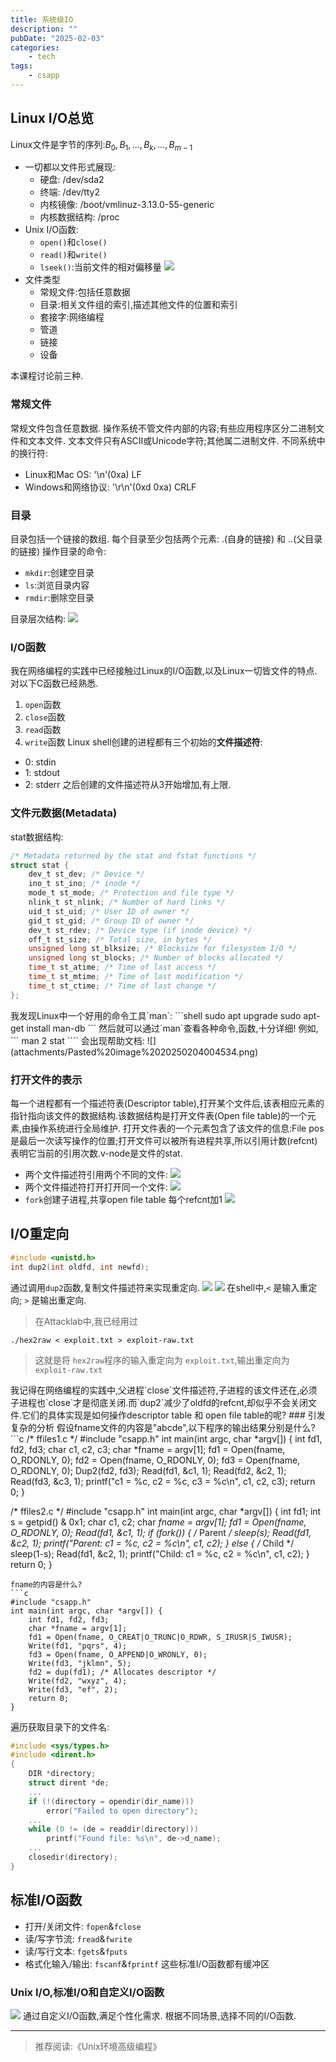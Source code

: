 ```yaml
---
title: 系统级IO
description: ""
pubDate: "2025-02-03"
categories:
    - tech
tags:
    - csapp
---
```



## Linux I/O总览
Linux文件是字节的序列:$B_{0},B_{1},\dots,B_{k},\dots,B_{m-1}$
- 一切都以文件形式展现:
	- 硬盘: /dev/sda2
	- 终端: /dev/tty2
	- 内核镜像: /boot/vmlinuz-3.13.0-55-generic
	- 内核数据结构: /proc
- Unix I/O函数:
	- `open()`和`close()`
	- `read()`和`write()`
	- `lseek()`:当前文件的相对偏移量
		![](attachments/Pasted%20image%2020250203224007.png)
- 文件类型
	- 常规文件:包括任意数据
	- 目录:相关文件组的索引,描述其他文件的位置和索引
	- 套接字:网络编程
	- 管道
	- 链接
	- 设备

本课程讨论前三种.

### 常规文件
常规文件包含任意数据.
操作系统不管文件内部的内容;有些应用程序区分二进制文件和文本文件.
文本文件只有ASCII或Unicode字符;其他属二进制文件.
不同系统中的换行符:
- Linux和Mac OS: '\n'(0xa)   LF
- Windows和网络协议: '\r\n'(0xd 0xa)   CRLF
### 目录
目录包括一个链接的数组.
每个目录至少包括两个元素: .(自身的链接) 和 ..(父目录的链接)
操作目录的命令:
- `mkdir`:创建空目录
- `ls`:浏览目录内容
- `rmdir`:删除空目录

目录层次结构:
![](attachments/Pasted%20image%2020250203232107.png)

### I/O函数
我在网络编程的实践中已经接触过Linux的I/O函数,以及Linux一切皆文件的特点.对以下C函数已经熟悉.
1. `open`函数
2. `close`函数
3. `read`函数
4. `write`函数
Linux shell创建的进程都有三个初始的**文件描述符**:
- 0: stdin
- 1: stdout
- 2: stderr
之后创建的文件描述符从3开始增加,有上限.

### 文件元数据(Metadata)
stat数据结构:
```c
/* Metadata returned by the stat and fstat functions */ 
struct stat { 
	dev_t st_dev; /* Device */ 
	ino_t st_ino; /* inode */ 
	mode_t st_mode; /* Protection and file type */ 
	nlink_t st_nlink; /* Number of hard links */ 
	uid_t st_uid; /* User ID of owner */ 
	gid_t st_gid; /* Group ID of owner */ 
	dev_t st_rdev; /* Device type (if inode device) */ 
	off_t st_size; /* Total size, in bytes */ 
	unsigned long st_blksize; /* Blocksize for filesystem I/O */ 
	unsigned long st_blocks; /* Number of blocks allocated */ 
	time_t st_atime; /* Time of last access */ 
	time_t st_mtime; /* Time of last modification */ 
	time_t st_ctime; /* Time of last change */ 
};
```
<Info>
我发现Linux中一个好用的命令工具`man`:
 ```shell
 sudo apt upgrade
 sudo apt-get install man-db
 ```
 然后就可以通过`man`查看各种命令,函数,十分详细!
 例如,
 ```
 man 2 stat
 ````
 会出现帮助文档:
 ![](attachments/Pasted%20image%2020250204004534.png)
</Info>

### 打开文件的表示

每一个进程都有一个描述符表(Descriptor table),打开某个文件后,该表相应元素的指针指向该文件的数据结构.该数据结构是打开文件表(Open file table)的一个元素,由操作系统进行全局维护.
打开文件表的一个元素包含了该文件的信息:File pos是最后一次读写操作的位置;打开文件可以被所有进程共享,所以引用计数(refcnt)表明它当前的引用次数.v-node是文件的stat.
- 两个文件描述符引用两个不同的文件:
	![](attachments/Pasted%20image%2020250204110451.png)
- 两个文件描述符打开打开同一个文件:
	![](attachments/Pasted%20image%2020250204111218.png)
- `fork`创建子进程,共享open file table
	每个refcnt加1
	![](attachments/Pasted%20image%2020250204111606.png)

## I/O重定向
```c
#include <unistd.h>
int dup2(int oldfd, int newfd);
```
通过调用`dup2`函数,复制文件描述符来实现重定向.
![](attachments/Pasted%20image%2020250204112244.png)
![](attachments/Pasted%20image%2020250204113313.png)
在shell中,` < ` 是输入重定向; ` > ` 是输出重定向.
> 在Attacklab中,我已经用过
```shell
./hex2raw < exploit.txt > exploit-raw.txt
```
> 这就是将 `hex2raw`程序的输入重定向为 `exploit.txt`,输出重定向为 `exploit-raw.txt`

<Info>
我记得在网络编程的实践中,父进程`close`文件描述符,子进程的该文件还在,必须子进程也`close`才是彻底关闭.而`dup2`减少了oldfd的refcnt,却似乎不会关闭文件.它们的具体实现是如何操作descriptor table 和 open file table的呢?
</Info>
### 引发复杂的分析
假设fname文件的内容是"abcde",以下程序的输出结果分别是什么?
```c
/* ffiles1.c */
#include "csapp.h" 
int main(int argc, char *argv[]) { 
	int fd1, fd2, fd3; 
	char c1, c2, c3; 
	char *fname = argv[1]; 
	fd1 = Open(fname, O_RDONLY, 0); 
	fd2 = Open(fname, O_RDONLY, 0); 
	fd3 = Open(fname, O_RDONLY, 0); 
	Dup2(fd2, fd3); 
	Read(fd1, &c1, 1); 
	Read(fd2, &c2, 1); 
	Read(fd3, &c3, 1); 
	printf("c1 = %c, c2 = %c, c3 = %c\n", c1, c2, c3); 
	return 0; 
}

/* ffiles2.c */
#include "csapp.h" 
int main(int argc, char *argv[]) { 
	int fd1; 
	int s = getpid() & 0x1; 
	char c1, c2; 
	char *fname = argv[1]; 
	fd1 = Open(fname, O_RDONLY, 0); 
	Read(fd1, &c1, 1); 
	if (fork()) { /* Parent */ 
		sleep(s); Read(fd1, &c2, 1); 
		printf("Parent: c1 = %c, c2 = %c\n", c1, c2); 
	} else { /* Child */ 
		sleep(1-s); 
		Read(fd1, &c2, 1); 
		printf("Child: c1 = %c, c2 = %c\n", c1, c2); 
	} 
	return 0; 
}

```
fname的内容是什么?
```c
#include "csapp.h" 
int main(int argc, char *argv[]) { 
	int fd1, fd2, fd3; 
	char *fname = argv[1]; 
	fd1 = Open(fname, O_CREAT|O_TRUNC|O_RDWR, S_IRUSR|S_IWUSR); 
	Write(fd1, "pqrs", 4); 
	fd3 = Open(fname, O_APPEND|O_WRONLY, 0); 
	Write(fd3, "jklmn", 5); 
	fd2 = dup(fd1); /* Allocates descriptor */ 
	Write(fd2, "wxyz", 4); 
	Write(fd3, "ef", 2); 
	return 0; 
}
```
遍历获取目录下的文件名:
```c
#include <sys/types.h>
#include <dirent.h>
{ 
	DIR *directory; 
	struct dirent *de; 
	... 
	if (!(directory = opendir(dir_name))) 
		error("Failed to open directory"); 
	... 
	while (0 != (de = readdir(directory)))
		printf("Found file: %s\n", de->d_name);
	... 
	closedir(directory); 
}
```



## 标准I/O函数
- 打开/关闭文件: `fopen`&`fclose`
- 读/写字节流: `fread`&`fwrite`
- 读/写行文本: `fgets`&`fputs`
- 格式化输入/输出: `fscanf`&`fprintf`
这些标准I/O函数都有缓冲区

### Unix I/O,标准I/O和自定义I/O函数
![](attachments/Pasted%20image%2020250204114508.png)
通过自定义I/O函数,满足个性化需求.
根据不同场景,选择不同的I/O函数.




---
> 推荐阅读:《Unix环境高级编程》

